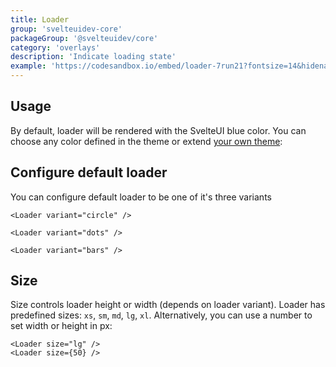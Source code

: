 ```yaml
---
title: Loader
group: 'svelteuidev-core'
packageGroup: '@svelteuidev/core'
category: 'overlays'
description: 'Indicate loading state'
example: 'https://codesandbox.io/embed/loader-7run21?fontsize=14&hidenavigation=1&module=%2FApp.svelte&theme=dark&view=preview'
---
```


## Usage

By default, loader will be rendered with the SvelteUI blue color.
You can choose any color defined in the theme or extend [your own theme](/docs/theming/create-styles):

## Configure default loader

You can configure default loader to be one of it's three variants

```tsx
<Loader variant="circle" />

<Loader variant="dots" />

<Loader variant="bars" />
```

## Size

Size controls loader height or width (depends on loader variant). Loader has predefined sizes: `xs`, `sm`, `md`, `lg`, `xl`.
Alternatively, you can use a number to set width or height in px:

```tsx
<Loader size="lg" />
<Loader size={50} />
```
